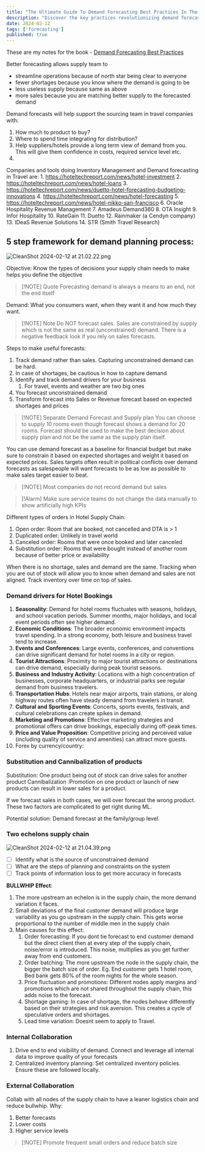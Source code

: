 ```yaml
---
title: "The Ultimate Guide To Demand Forecasting Best Practices In The Travel Industry"
description: "Discover the key practices revolutionizing demand forecasting in the travel industry."
date: 2024-02-12
tags: ['forecasting']
published: true
---
```



These are my notes for the book - [Demand Forecasting Best Practices](https://www.amazon.com/Demand-Forecasting-Practices-Nicolas-Vandeput/dp/1633438090)

Better forecasting allows supply team to 
- streamline operations because of north star being clear to everyone
- fewer shortages because you know where the demand is going to be
- less useless supply because same as above
- more sales because you are matching better supply to the forecasted demand

Demand forecasts will help support the sourcing team in travel companies with:
1. How much to product to buy?
2. Where to spend time integrating for distribution?
3. Help suppliers/hotels provide a long term view of demand from you. This will give them confidence in costs, required service level etc.
4. 


Companies and tools doing Inventory Management and Demand forecasting in Travel are:
	1. https://hoteltechreport.com/news/hotel-investment
	2. https://hoteltechreport.com/news/hotel-loans
	3. https://hoteltechreport.com/news/duetto-hotel-forecasting-budgeting-innovations
	4. https://hoteltechreport.com/news/hotel-forecasting
	5. https://hoteltechreport.com/news/hotel-nikko-san-francisco
	6. Oracle Hospitality Revenue Management
	7. Amadeus Demand360
	8. OTA Insight
	9. Infor Hospitality
	10. RateGain
	11. Duetto
	12. Rainmaker (a Cendyn company)
	13. IDeaS Revenue Solutions
	14. STR (Smith Travel Research)

## 5 step framework for demand planning process:
![CleanShot 2024-02-12 at 21.02.22.png](/blog_images/CleanShot%202024-02-12%20at%2021.02.22.png)


Objective: Know the types of decisions your supply chain needs to make helps you define the objective

> [!NOTE] Quote
> Forecasting demand is always a means to an end, not the end itself

Demand: What you consumers want, when they want it and how much they want.

> [!NOTE] Note
> Do NOT forecast sales. Sales are constrained by supply which is not the same as real (unconstrained) demand. There is a negative feedback look if you rely on sales forecasts.

Steps to make useful forecasts:

1. Track demand rather than sales. Capturing unconstrained demand can be hard.
2. In case of shortages, be cautious in how to capture demand
3. Identify and track demand drivers for your business
	1. For travel, events and weather are two big ones
4. You forecast unconstrained demand
5. Transform forecast into Sales or Revenue forecast based on expected shortages and prices




> [!NOTE] Separate Demand Forecast and Supply plan
> You can choose to supply 10 rooms even though forecast shows a demand for 20 rooms. Forecast should be used to make the best decision about supply plan and not be the same as the supply plan itself.


You can use demand forecast as a baseline for financial budget but make sure to constrain it based on expected shortages and weight it based on expected prices.
Sales targets often result in political conflicts over demand forecasts as salespeople will want forecasts to be as low as possible to make sales target easier to beat.


> [!NOTE] Most companies do not record demand but sales

> [!Alarm] Make sure service teams do not change the data manually to show artificially high KPIs


Different types of orders in Hotel Supply Chain:
1. Open order: Room that are booked, not cancelled and DTA is > 1
2. Duplicated order: Unlikely in travel world
3. Canceled order: Rooms that were once booked and later canceled
4. Substitution order: Rooms that were bought instead of another room because of better price or availability

When there is no shortage, sales and demand are the same. Tracking when you are out of stock will allow you to know when demand and sales are not aligned.
Track inventory over time on top of sales.


### Demand drivers for Hotel Bookings

1. **Seasonality**: Demand for hotel rooms fluctuates with seasons, holidays, and school vacation periods. Summer months, major holidays, and local event periods often see higher demand.
2. **Economic Conditions**: The broader economic environment impacts travel spending. In a strong economy, both leisure and business travel tend to increase.
3. **Events and Conferences**: Large events, conferences, and conventions can drive significant demand for hotel rooms in a city or region.
4. **Tourist Attractions**: Proximity to major tourist attractions or destinations can drive demand, especially during peak tourist seasons.
5. **Business and Industry Activity**: Locations with a high concentration of businesses, corporate headquarters, or industrial parks see regular demand from business travelers.
6. **Transportation Hubs**: Hotels near major airports, train stations, or along highway routes often have steady demand from travelers in transit.
7. **Cultural and Sporting Events**: Concerts, sports events, festivals, and cultural celebrations can create spikes in demand.
8. **Marketing and Promotions**: Effective marketing strategies and promotional offers can drive bookings, especially during off-peak times.    
9. **Price and Value Proposition**: Competitive pricing and perceived value (including quality of service and amenities) can attract more guests.
10. Forex by currency/country:


### Substitution and Cannibalization of products
Substitution: One product being out of stock can drive sales for another product
Cannibalization :Promotion on one product or launch of new products can result in lower sales for a product.

If we forecast sales in both cases, we will over forecast the wrong product. These two factors are complicated to get right during ML. 

Potential solution: Demand forecast at the family/group level.
### Two echelons supply chain
![CleanShot 2024-02-12 at 21.04.39.png](/blog_images/CleanShot%202024-02-12%20at%2021.04.39.png)

- [ ] Identify what is the source of unconstrained demand
- [ ] What are the steps of planning and constraints on the system
- [ ] Track points of information loss to get more accuracy in forecasts

**BULLWHIP Effect**:
1. The more upstream an echelon is in the supply chain, the more demand variation it faces.
2. Small deviations of the final customer demand will produce large variability as you go upstream in the supply chain. This gets worse proportional to the number of middle men in the supply chain
3. Main causes for this effect:
	1. Order forecasting: If you dont tie forecast to end customer demand but the direct client then at every step of the supply chain, noise/error is introduced. This noise, multiplies as you get further away from end customers.
	2. Order batching: The more upstream the node in the supply chain, the bigger the batch size of order. Eg. End customer gets 1 hotel room, Bed bank gets 80% of the room nights for the whole season.
	3. Price fluctuation and promotions: Different nodes apply margins and promotions which are not shared throughout the supply chain, this adds noise to the forecast.
	4. Shortage gaming: In case of shortage, the nodes behave differently based on their strategies and risk aversion. This creates a cycle of speculative orders and shortages.
	5. Lead time variation: Doesnt seem to apply to Travel.


### Internal Collaboration

1. Drive end to end visibility of demand. Connect and leverage all internal data to improve quality of your forecasts
2. Centralized inventory planning: Set centralized inventory policies. Ensure these are followed locally. 

### External Collaboration

Collab with all nodes of the supply chain to have a leaner logistics chain and reduce bullwhip.
Why:
1. Better forecasts
2. Lower costs
3. Higher service levels


> [!NOTE] Promote frequent small orders and reduce batch size



















